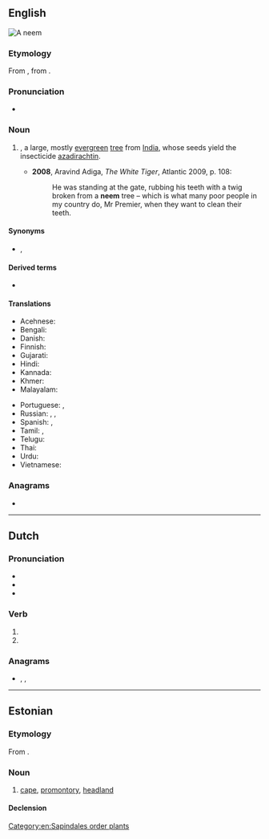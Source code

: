 ==English==
[[File:Neemtree.jpg|right|thumb|A '''neem''']]
{{wikipedia}}

===Etymology===
From {{etyl|hi|en}} {{m|hi|नीम|tr=nīm}}, from {{etyl|sa|en}} {{m|sa|निम्ब|tr=nimba}}.

===Pronunciation===
* {{a|UK}} {{IPA|/niːm/|lang=en}}

===Noun===
{{en-noun}}

# {{taxlink|Azadirachta indica|species|noshow=1}}, a large, mostly [[evergreen]] [[tree]] from [[India]], whose seeds yield the insecticide [[azadirachtin]].
#* '''2008''', Aravind Adiga, ''The White Tiger'', Atlantic 2009, p. 108:
#*: He was standing at the gate, rubbing his teeth with a twig broken from a '''neem''' tree – which is what many poor people in my country do, Mr Premier, when they want to clean their teeth.

====Synonyms====
* {{sense|Azadirachta indica}} {{l|en|margosa}}, {{taxlink|Melia azadirachta|species|noshow=1}} {{qualifier|Translingual}}

====Derived terms====
* {{l|en|neem cake}}

====Translations====
{{trans-top|''Azadirachta indica''}}
* Acehnese: {{t|ace|beuëng}}
* Bengali: {{t|bn|নিম|sc=Beng|tr=nim}}
* Danish: {{t|da|neemtræ}}
* Finnish: {{t+|fi|neempuu}}
* Gujarati: {{t+|gu|લીમડો|sc=Gujr|tr=līmaḍō}}
* Hindi: {{t+|hi|नीम|sc=Deva}}
* Kannada: {{t+|kn|ಬೇವು|sc=Knda}}
* Khmer: {{t+|km|ស្ដៅ|tr=sdav|sc=Khmr}}
* Malayalam: {{t+|ml|ആര്യവേപ്പ്|sc=Mlym}}
{{trans-mid}}
* Portuguese: {{t+|pt|amargoseira|f}}, {{t+|pt|nim|m}}
* Russian: {{t+|ru|ним|m}}, {{t|ru|ни́им}}, {{t|ru|азадира́хта инди́йская|f}}
* Spanish: {{t+|es|nim|m}}, {{t+|es|margosa|f}}
* Tamil: {{t+|ta|வேம்பு|sc=Taml}}, {{t+|ta|வேப்பமரம்|sc=Taml}}
* Telugu: {{t+|te|వేప|sc=Telu}}
* Thai: {{t+|th|สะเดา|tr=sàdao|sc=Thai}}
* Urdu: {{t|ur|نیم|tr=nīm|sc=ur-Arab}}
* Vietnamese: {{t|vi|sầu đâu}}
{{trans-bottom}}

===Anagrams===
* {{anagrams|en|em- -en}}

[[Category:en:Sapindales order plants]]

----

==Dutch==

===Pronunciation===
* {{audio|Nl-neem.ogg|Audio|lang=nl}}
* {{rhymes|eːm|lang=nl}}
* {{IPA|/neːm/|lang=nl}}

===Verb===
{{nl-verb-form}}

# {{nl-verb form of|p=1|n=sg|t=pres|m=ind|nemen}}
# {{nl-verb form of|m=imp|nemen}}

===Anagrams===
* {{l|nl|meen}}, {{l|nl|mene}}, {{l|nl|neme}}

----

==Estonian==
{{wikipedia|lang=et}}

===Etymology===
From {{inh|et|fiu-fin-pro|*neemi}}.

===Noun===
{{et-noun}}

# {{lb|et|geography}} [[cape]], [[promontory]], [[headland]]

====Declension====
{{rfinfl|et|noun}}